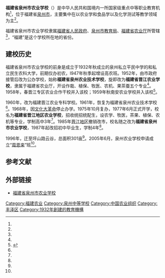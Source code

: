 {{NoteTA
|1=zh-cn:视频;zh-tw:影片;
|2=zh-cn:勋;zh-tw:勳
}}
{{Infobox University
| name        = Quanzhou Agricultural School
| native_name =福建省泉州市农业学校<REF name="教职成厅[2009]1号"/>
| image       =
| established = 1932年秋
| students = 2800名（全日制）
| other =
| city    = [[泉州|泉州]][[丰泽区|丰泽区]]坪山路350号
| state   = [[福建省|福建省]]
| country = [[中华人民共和国|中华人民共和国]]
| website = http://www.qznx.com
}}
{{coord|24|53|55.22|N|118|36|54.19|E|display=title}}
'''福建省泉州市农业学校'''（{{lang-en|Quanzhou Agricultural School}}）是中华人民共和国境内一所国家级重点中等职业教育机构<REF name="AutoMI-3"/>，位于福建省[[泉州市|泉州市]]，主要集中在以农业学和食品学以及化学测试等教学领域为主<REF name="AutoMI-4"/>。

福建省泉州市农业学校隶属[[福建省人民政府|福建省人民政府]]、[[泉州市教育局|泉州市教育局]]、[[福建省农业厅|福建省农业厅]]所管辖<REF name="AutoMI-5"/>，“福建”是这个学校所在地的省份。

== 建校历史 ==
福建省泉州市农业学校的前身是成立于1932年秋成立的泉州私立平民中学的和私立民生农科大学，前期仅办初农，l947年秋季起增设高农班。1952年，由市政府接管后改为公办学校，始称'''福建省泉州农业技术学校'''，旋即改为'''福建省晋江农业学校'''，隶属于福建省农业厅，开设作栽、植保、牧医、农机、果茶蚕五个专业<REF name="AutoMI-7"/>。1958年，春晋江专区农业合作干校并入该校；1959年秋南安农业学校并入该校<ref name="泉州市地方志编纂委员会2000">{{cite book|author=泉州市地方志编纂委员会|title=泉州市志|url=http://books.google.com/books?id=LZd4AAAAIAAJ|year=2000|publisher=中国社会科学出版社|language=zh-cn|page=2443|quote=1958 年春和 1959 年秋,晋江专区农业合作干校和南安农业学校先后并入该校,更名为福建省泉州农业技术学校。}}</ref>。

1960年，改为福建晋江农业专科学校。1961年，恢复为福建省泉州农业技术学校<REF name="AutoMI-8"/>。1968年，因[[文化大革命|文化大革命]]停止办学。1975年10月复办，1977年6月正式开学，校名为'''福建省晋江地区农业学校'''，招收统招统配生，设农学、牧医，茶果、植保、农机等专业，学制高中3年<REF name="AutoMI-9"/>。1985年[[晋江地区|晋江地区]]撤销改市，校名随之改为'''福建省泉州市农业学校'''，1987年起改招初中毕业生，学制4年<REF name="AutoMI-10"/>。

1996年，迁至坪山路云谷，总面积301亩<REF name="AutoMI-11"/>。2005年6月，泉州农业学校申请成立“[[周恩来|周恩来]]”班<REF name="周恩来班"/>。

==参考文献==
{{Reflist|2|refs=

<ref name="教职成厅[2009]1号">{{cite web|url=http://moe.gov.cn/s78/A07/s7055/201410/t20141021_180344.html|title=中华人民共和国教育部办公厅关于公布２００８年认定的国家级重点中等职业学校名单的通知（教职成厅[2009]1号）|date=2009-01-04|publisher=中华人民共和国教育部|accessdate=2016-04-20|deadurl=yes|archiveurl=https://web.archive.org/web/20160505042331/http://moe.gov.cn/s78/A07/s7055/201410/t20141021_180344.html|archivedate=2016-05-05}}见附件（教育部2008年认定的国家级重点中等职业学校名单）</ref>

<ref name="AutoMI-3">{{cite web|url=http://www.wys.gov.cn/zfshow.aspx?Id=208134&ctlgid=43224725|title=中华人民共和国福建省教育厅关于开展全省中等职业学校重新登记注册工作的通知|date=2015-05-22|publisher=中华人民共和国武夷山市人民政府|accessdate=2016-04-20}}</ref>

<ref name="AutoMI-4">{{cite book|author1=李燕凌|title=农村科技服务与管理|date=2011年9月|publisher=北京：高等教育出版社|isbn=978-7-04-032874-5|pages=76|accessdate=2016-04-25}}</ref>

<ref name="AutoMI-5">{{cite web|url=http://www.fjagri.gov.cn/html/dyna/ddd_4924.html|title=福建省农业厅关于同意泉州市农业学校2016年公开招聘工作人员的批复（索引号： FJ00120-0107-2016-00002）|date=2016-03-14|publisher=发布机构： 福建省农业厅（福建省农业信息网）|accessdate=2016-04-20|deadurl=yes|archiveurl=https://web.archive.org/web/20160610061249/http://www.fjagri.gov.cn/html/dyna/ddd_4924.html|archivedate=2016年6月10日|df=}}</ref>

<ref name="AutoMI-7">{{cite book|editor=福建省教育史志编写办公室，福建省教育科学研究所文史志研究室|title=福建省教育史志资料集 第4辑|pages=124|accessdate=2016-04-25}}</ref>

<ref name="AutoMI-8">{{cite book|editor=平民、民生校史编写组编|title=平民教育之光：泉州平民中学、民生农校校史汇编|pages=79|accessdate=2016-04-25}}</ref>

<ref name="AutoMI-9">{{cite book|editor=王挥编撰|title=泉州市区教育志稿|date=2001年5月|pages=95|accessdate=2016-04-25}}</ref>

<ref name="AutoMI-10">{{cite book|author1=农业部教育司|title=中国中等农业专业学校概况|date=1989年9月|publisher=北京：农业出版社|isbn=7-109-01357-X|pages=233|accessdate=2016-04-25}}</ref>

<ref name="AutoMI-11">{{cite book|editor=《闽西南区域经济合作指南》编委会编|title=闽西南区域经济合作指南|pages=632|accessdate=2016-04-25}}</ref>

<ref name="周恩来班">[http://news.sohu.com/20050309/n224607485.shtml 福建省泉州市农业学校申办首个周恩来班]</ref>


}}

== 外部链接 ==
*[https://web.archive.org/web/20160426200220/http://www.qznx.com/ 福建省泉州市农业学校]

[[Category:福建农业|Category:福建农业]]
[[Category:泉州中等学校|Category:泉州中等学校]]
[[Category:中国农业组织|Category:中国农业组织]]
[[Category:丰泽区|Category:丰泽区]]
[[Category:1932年創建的教育機構|Category:1932年創建的教育機構]]